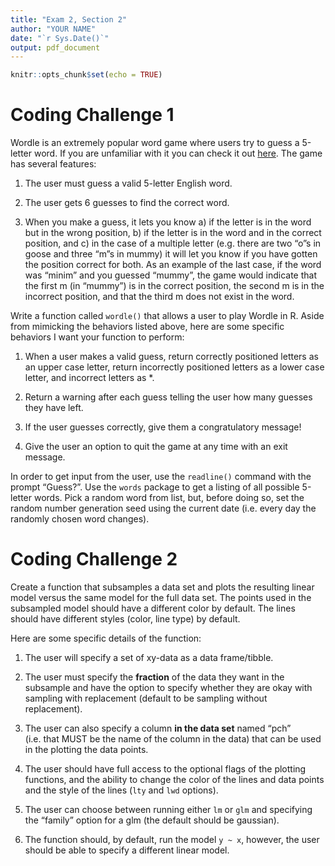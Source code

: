 ```yaml
---
title: "Exam 2, Section 2"
author: "YOUR NAME"
date: "`r Sys.Date()`"
output: pdf_document
---
```


```r
knitr::opts_chunk$set(echo = TRUE)
```

# Coding Challenge 1

Wordle is an extremely popular word game where users try to guess a 5-letter word. If you are unfamiliar with it you can check it out [here](https://www.nytimes.com/games/wordle/index.html). The game has several features:

1. The user must guess a valid 5-letter English word.

2. The user gets 6 guesses to find the correct word.

3. When you make a guess, it lets you know a) if the letter is in the word but in the wrong position, b) if the letter is in the word and in the correct position, and c) in the case of a multiple letter (e.g. there are two "o"s in goose and three "m"s in mummy) it will let you know if you have gotten the position correct for both. As an example of the last case, if the word was "minim" and you guessed "mummy", the game would indicate that the first m (in "mummy") is in the correct position, the second m is in the incorrect position, and that the third m does not exist in the word.

Write a function called `wordle()` that allows a user to play Wordle in R. Aside from mimicking the behaviors listed above, here are some specific behaviors I want your function to perform:

1. When a user makes a valid guess, return correctly positioned letters as an upper case letter, return incorrectly positioned letters as a lower case letter, and incorrect letters as *.

2. Return a warning after each guess telling the user how many guesses they have left.

3. If the user guesses correctly, give them a congratulatory message!

4. Give the user an option to quit the game at any time with an exit message.

In order to get input from the user, use the `readline()` command with the prompt "Guess? ". Use the `words` package to get a listing of all possible 5-letter words. Pick a random word from list, but, before doing so, set the random number generation seed using the current date (i.e. every day the randomly chosen word changes). 

# Coding Challenge 2

Create a function that subsamples a data set and plots the resulting linear model versus the same model for the full data set. The points used in the subsampled model should have a different color by default. The lines should have different styles (color, line type) by default.

Here are some specific details of the function:

1. The user will specify a set of xy-data as a data frame/tibble.

2. The user must specify the **fraction** of the data they want in the subsample and have the option to specify whether they are okay with sampling with replacement (default to be sampling without replacement). 

3. The user can also specify a column **in the data set** named "pch" (i.e. that MUST be the name of the column in the data) that can be used in the plotting the data points. 

4. The user should have full access to the optional flags of the plotting functions, and the ability to change the color of the lines and data points and the style of the lines (`lty` and `lwd` options).

5. The user can choose between running either `lm` or `glm` and specifying the "family" option for a glm (the default should be gaussian).

6. The function should, by default, run the model `y ~ x`, however, the user should be able to specify a different linear model.










